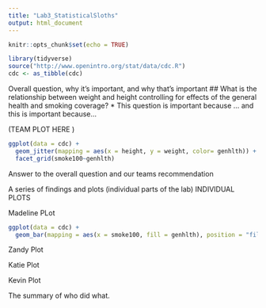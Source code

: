 ```yaml
---
title: "Lab3_StatisticalSloths"
output: html_document
---
```


```r
knitr::opts_chunk$set(echo = TRUE)
```
```r
library(tidyverse)
source("http://www.openintro.org/stat/data/cdc.R")
cdc <- as_tibble(cdc)
```

Overall question, why it’s important, and why that’s important
## What is the relationship between weight and height controlling for effects of the general health and smoking coverage? 
* This question is important because ... and this is important because...

(TEAM PLOT HERE )
```r
ggplot(data = cdc) + 
  geom_jitter(mapping = aes(x = height, y = weight, color= genhlth)) + 
  facet_grid(smoke100~genhlth)
```

Answer to the overall question and our teams recommendation



A series of findings and plots (individual parts of the lab)
INDIVIDUAL PLOTS 

Madeline PLot 

```r
ggplot(data = cdc) + 
  geom_bar(mapping = aes(x = smoke100, fill = genhlth), position = "fill")
```




Zandy Plot 



Katie Plot 




Kevin Plot 




The summary of who did what.



